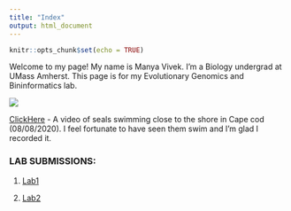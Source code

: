 ```yaml
---
title: "Index"
output: html_document
---
```


```r
knitr::opts_chunk$set(echo = TRUE)
```

Welcome to my page! My name is Manya Vivek. I'm a Biology undergrad at UMass Amherst. This page is for my Evolutionary Genomics and Bininformatics lab. 

![ ](IMG_1577.JPG) 



[ClickHere](Seals.mp4)
- A video of seals swimming close to the shore in Cape cod (08/08/2020). I feel fortunate to have seen them swim and I'm glad I recorded it. 


### LAB SUBMISSIONS: 

1.
[Lab1](Lab1_ManyaVivek.html)

2.
[Lab2](Lab2_ManyaVivek.html)















